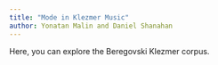 ```yaml
---
title: "Mode in Klezmer Music"
author: Yonatan Malin and Daniel Shanahan
---
```


Here, you can explore the Beregovski Klezmer corpus.